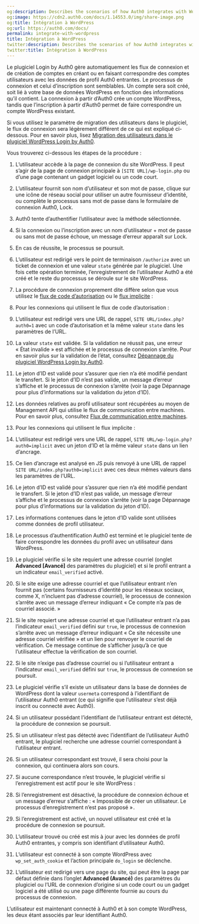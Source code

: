 ```yaml
---
og:description: Describes the scenarios of how Auth0 integrates with WordPress
og:image: https://cdn2.auth0.com/docs/1.14553.0/img/share-image.png
og:title: Intégration à WordPress
og:url: https://auth0.com/docs/
permalink: integrate-with-wordpress
title: Intégration à WordPress
twitter:description: Describes the scenarios of how Auth0 integrates with WordPress
twitter:title: Intégration à WordPress
---
```


Le plugiciel Login by Auth0 gère automatiquement les flux de connexion et de création de comptes en créant ou en faisant correspondre des comptes utilisateurs avec les données de profil Auth0 entrantes. Le processus de connexion et celui d’inscription sont semblables. Un compte sera soit créé, soit lié à votre base de données WordPress en fonction des informations qu’il contient. La connexion à partir d’Auth0 crée un compte WordPress, tandis que l’inscription à partir d’Auth0 permet de faire correspondre un compte WordPress existant.

Si vous utilisez le paramètre de migration des utilisateurs dans le plugiciel, le flux de connexion sera légèrement différent de ce qui est expliqué ci-dessous. Pour en savoir plus, lisez [Migration des utilisateurs dans le plugiciel WordPress Login by Auth0](/cms/wordpress-plugin/user-migration-in-login-by-auth0).

Vous trouverez ci-dessous les étapes de la procédure :

1. L’utilisateur accède à la page de connexion du site WordPress. Il peut s’agir de la page de connexion principale à `[SITE URL]/wp-login.php` ou d’une page contenant un gadget logiciel ou un code court.
2. L’utilisateur fournit son nom d’utilisateur et son mot de passe, clique sur une icône de réseau social pour utiliser un autre fournisseur d’identité, ou complète le processus sans mot de passe dans le formulaire de connexion Auth0, Lock.
3. Auth0 tente d’authentifier l’utilisateur avec la méthode sélectionnée.

1. Si la connexion ou l’inscription avec un nom d’utilisateur + mot de passe ou sans mot de passe échoue, un message d’erreur apparaît sur Lock.
2. En cas de réussite, le processus se poursuit.
4. L’utilisateur est redirigé vers le point de terminaison `/authorize` avec un ticket de connexion et une valeur `state` générée par le plugiciel. Une fois cette opération terminée, l’enregistrement de l’utilisateur Auth0 a été créé et le reste du processus se déroule sur le site WordPress.
5. La procédure de connexion proprement dite diffère selon que vous utilisez le [flux de code d’autorisation](/login/flows/authorization-code-flow) ou le [flux implicite](/login/adopt-oidc-conformant-authentication/oidc-adoption-implicit-flow) :

1. Pour les connexions qui utilisent le flux de code d’autorisation :

1. L’utilisateur est redirigé vers une URL de rappel, `SITE URL/index.php?auth0=1` avec un code d’autorisation et la même valeur `state` dans les paramètres de l’URL.
2. La valeur `state` est validée. Si la validation ne réussit pas, une erreur « État invalide » est affichée et le processus de connexion s’arrête. Pour en savoir plus sur la validation de l’état, consultez [Dépannage du plugiciel WordPress Login by Auth0](/cms/wordpress-plugin/troubleshoot-login-by-auth0).
3. Le jeton d’ID est validé pour s’assurer que rien n’a été modifié pendant le transfert. Si le jeton d’ID n’est pas valide, un message d’erreur s’affiche et le processus de connexion s’arrête (voir la page Dépannage pour plus d’informations sur la validation du jeton d’ID).
4. Les données relatives au profil utilisateur sont récupérées au moyen de Management API qui utilise le flux de communication entre machines. Pour en savoir plus, consultez [Flux de communication entre machines](/login/flows/client-credentials-flow).
2. Pour les connexions qui utilisent le flux implicite :

1. L’utilisateur est redirigé vers une URL de rappel, `SITE URL/wp-login.php?auth0=implicit` avec un jeton d’ID et la même valeur `state` dans un lien d’ancrage.
2. Ce lien d’ancrage est analysé en JS puis renvoyé à une URL de rappel `SITE URL/index.php?auth0=implicit` avec ces deux mêmes valeurs dans les paramètres de l’URL.
3. Le jeton d’ID est validé pour s’assurer que rien n’a été modifié pendant le transfert. Si le jeton d’ID n’est pas valide, un message d’erreur s’affiche et le processus de connexion s’arrête (voir la page Dépannage pour plus d’informations sur la validation du jeton d’ID).
4. Les informations contenues dans le jeton d’ID valide sont utilisées comme données de profil utilisateur.
6. Le processus d’authentification Auth0 est terminé et le plugiciel tente de faire correspondre les données du profil avec un utilisateur dans WordPress.
7. Le plugiciel vérifie si le site requiert une adresse courriel (onglet **Advanced [Avancé]** des paramètres du plugiciel) et si le profil entrant a un indicateur `email_verified` activé.

1. Si le site exige une adresse courriel et que l’utilisateur entrant n’en fournit pas (certains fournisseurs d’identité pour les réseaux sociaux, comme X, n’incluent pas d’adresse courriel), le processus de connexion s’arrête avec un message d’erreur indiquant « Ce compte n’a pas de courriel associé. »
2. Si le site requiert une adresse courriel et que l’utilisateur entrant n’a pas l’indicateur `email_verified` défini sur `true`, le processus de connexion s’arrête avec un message d’erreur indiquant « Ce site nécessite une adresse courriel vérifiée » et un lien pour renvoyer le courriel de vérification. Ce message continue de s’afficher jusqu’à ce que l’utilisateur effectue la vérification de son courriel.
3. Si le site n’exige pas d’adresse courriel ou si l’utilisateur entrant a l’indicateur `email_verified` défini sur `true`, le processus de connexion se poursuit.
8. Le plugiciel vérifie s’il existe un utilisateur dans la base de données de WordPress dont la valeur `usermeta` correspond à l’identifiant de l’utilisateur Auth0 entrant (ce qui signifie que l’utilisateur s’est déjà inscrit ou connecté avec Auth0).

1. Si un utilisateur possédant l’identifiant de l’utilisateur entrant est détecté, la procédure de connexion se poursuit.
2. Si un utilisateur n’est pas détecté avec l’identifiant de l’utilisateur Auth0 entrant, le plugiciel recherche une adresse courriel correspondant à l’utilisateur entrant.

1. Si un utilisateur correspondant est trouvé, il sera choisi pour la connexion, qui continuera alors son cours.
2. Si aucune correspondance n’est trouvée, le plugiciel vérifie si l’enregistrement est actif pour le site WordPress :

1. Si l’enregistrement est désactivé, la procédure de connexion échoue et un message d’erreur s’affiche : « Impossible de créer un utilisateur. Le processus d’enregistrement n’est pas proposé »`.`
2. Si l’enregistrement est activé, un nouvel utilisateur est créé et la procédure de connexion se poursuit.
9. L’utilisateur trouvé ou créé est mis à jour avec les données de profil Auth0 entrantes, y compris son identifiant d’utilisateur Auth0.
10. L’utilisateur est connecté à son compte WordPress avec `wp_set_auth_cookie` et l’action principale `do_login` se déclenche.
11. L’utilisateur est redirigé vers une page du site, qui peut être la page par défaut définie dans l’onglet **Advanced (Avancé)** des paramètres du plugiciel ou l’URL de connexion d’origine si un code court ou un gadget logiciel a été utilisé ou une page différente fournie au cours du processus de connexion.

L’utilisateur est maintenant connecté à Auth0 et à son compte WordPress, les deux étant associés par leur identifiant Auth0.